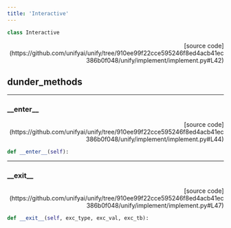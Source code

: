 ```yaml
---
title: 'Interactive'
---
```


```python
class Interactive
```

<p align="right">[source code](https://github.com/unifyai/unify/tree/910ee99f22cce595246f8ed4acb41ec386b0f048/unify/implement/implement.py#L42)</p>



## dunder_methods

---

### \_\_enter\_\_

<p align="right">[source code](https://github.com/unifyai/unify/tree/910ee99f22cce595246f8ed4acb41ec386b0f048/unify/implement/implement.py#L44)</p>

```python
def __enter__(self):
```



---

### \_\_exit\_\_

<p align="right">[source code](https://github.com/unifyai/unify/tree/910ee99f22cce595246f8ed4acb41ec386b0f048/unify/implement/implement.py#L47)</p>

```python
def __exit__(self, exc_type, exc_val, exc_tb):
```


